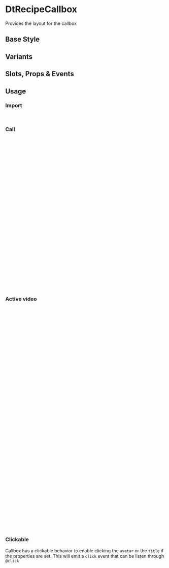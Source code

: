 
<Meta of={DtRecipeCallboxStories}/>

# DtRecipeCallbox

<Subtitle>
  Provides the layout for the callbox
</Subtitle>

## Base Style

<Canvas of={DtRecipeCallboxStories.Default} />

## Variants

<Canvas of={DtRecipeCallboxStories.Variants} />

## Slots, Props & Events

<Controls />

## Usage

### Import

```jsx
import { DtRecipeCallbox } from '@dialpad/dialtone-vue';
```

### Call

```html
<dt-recipe-callbox avatar-full-name="Some name" title="Some title" border-color="ai">
  <template #subtitle>
    <span>06:01</span>
  </template>
  <template #right>
    <dt-button
      aria-label="toggle dialpad ai"
      circle
      importance="clear"
    >
      <template #icon>
        <dt-icon
          name="dialpad-ai-color"
          size="400"
        />
      </template>
    </dt-button>
    <dt-button
      aria-label="hang call"
      circle
      importance="clear"
    >
      <template #icon>
        <dt-icon
          name="phone-hang-up"
          class="d-fc-critical"
          size="400"
        />
      </template>
    </dt-button>
  </template>
</dt-recipe-callbox>
```

### Active video

```html
<dt-recipe-callbox title="1 Participant">
  <template #video>
    <!-- Media stream -->
  </template>
  <template #subtitle>
    <span>06:01</span>
  </template>
  <template #right>
    <dt-button
      aria-label="toggle mic"
      circle
      importance="clear"
    >
      <template #icon>
        <dt-icon
          name="mic"
          size="400"
        />
      </template>
    </dt-button>
    <dt-button
      aria-label="toggle video"
      circle
      importance="clear"
    >
      <template #icon>
        <dt-icon
          name="video"
          size="400"
        />
      </template>
    </dt-button>
    <dt-button
      aria-label="hang call"
      circle
      importance="clear"
    >
      <template #icon>
        <dt-icon
          name="phone-hang-up"
          class="d-fc-critical"
          size="400"
        />
      </template>
    </dt-button>
  </template>
</dt-recipe-callbox>
```

### Clickable

Callbox has a clickable behavior to enable clicking the `avatar` or the `title` if the properties are set.
This will emit a `click` event that can be listen through `@click`

```jsx
<dt-recipe-callbox
  clickable
/>
```
